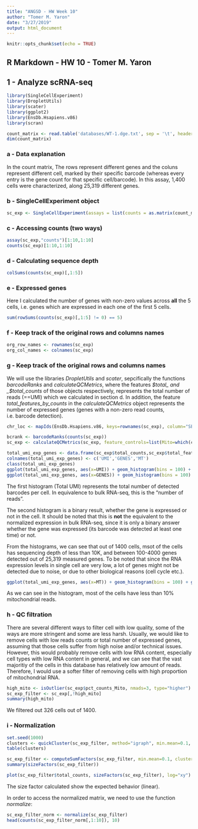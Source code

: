 ```yaml
---
title: "ANGSD - HW Week 10"
author: "Tomer M. Yaron"
date: "3/27/2019"
output: html_document
---
```


```r
knitr::opts_chunk$set(echo = TRUE)
```

## R Markdown - HW 10 - Tomer M. Yaron

## 1 - Analyze scRNA-seq

```r

library(SingleCellExperiment)
library(DropletUtils)
library(scater)
library(ggplot2)
library(EnsDb.Hsapiens.v86)
library(scran)

count_matrix <- read.table('databases/WT-1.dge.txt', sep = '\t', header = TRUE, row.names = 1)
dim(count_matrix)

```

### a - Data explanation

In the count matrix, The rows represent different genes and the coluns represent different cell, marked by their specific barcode (whereas every entry is the gene count for that specific cell/barcode). In this assay, 1,400 cells were characterized, along 25,319 different genes.

### b - SingleCellExperiment object

```r

sc_exp <- SingleCellExperiment(assays = list(counts = as.matrix(count_matrix)))

```

### c - Accessing counts (two ways)

```r

assay(sc_exp,"counts")[1:10,1:10]
counts(sc_exp)[1:10,1:10]

```

### d - Calculating sequence depth

```r

colSums(counts(sc_exp)[,1:5])

```

### e - Expressed genes

Here I calculated the number of genes with non-zero values across **all** the 5 cells, i.e. genes which are expressed in each one of the first 5 cells.

```r

sum(rowSums(counts(sc_exp)[,1:5] != 0) == 5)

```

### f - Keep track of the original rows and columns names

```r

org_row_names <- rownames(sc_exp)
org_col_names <- colnames(sc_exp)

```

### g - Keep track of the original rows and columns names

We will use the libraries _DropletUtils_ and _scater_, sepcifically the functions _barcodeRanks_ and _calculateQCMetrics_, where the features _$total_ and _$total\_counts_ of those objects respectively, represents the total number of reads (==UMI) which we calculated in section d. In addition, the feature _total\_features\_by\_counts_ in the _calculateQCMetrics_ object represents the number of expressed genes (genes with a non-zero read counts, i.e. barcode detection).

```r

chr_loc <- mapIds(EnsDb.Hsapiens.v86, keys=rownames(sc_exp), column="SEQNAME", keytype="GENENAME")

bcrank <- barcodeRanks(counts(sc_exp))
sc_exp <- calculateQCMetrics(sc_exp, feature_controls=list(Mito=which(chr_loc=="MT")))

total_umi_exp_genes <- data.frame(sc_exp$total_counts,sc_exp$total_features_by_counts,sc_exp$pct_counts_Mito)
colnames(total_umi_exp_genes) <- c('UMI','GENES','MT')
class(total_umi_exp_genes)
ggplot(total_umi_exp_genes, aes(x=UMI)) + geom_histogram(bins = 100) + ggtitle("Total UMI Counts") + ylab("Cells") + theme(plot.title = element_text(hjust = 0.5))
ggplot(total_umi_exp_genes, aes(x=GENES)) + geom_histogram(bins = 100) + ggtitle("Total Expressed Genes") + ylab("Cells") + theme(plot.title = element_text(hjust = 0.5))

```

The first histogram (Total UMI) represents the total number of detected barcodes per cell. In equivalence to bulk RNA-seq, this is the "number of reads".

The second histogram is a binary result, whether the gene is expressed or not in the cell. It should be noted that this is **not** the equivalent to the normalized expression in bulk RNA-seq, since it is only a binary answer whether the gene was expressed (its barcode was detected at least one time) or not.

From the histograms, we can see that out of 1400 cells, msot of the cells has sequencing depth of less than 10K, and between 100-4000 genes detected out of 25,319 measured genes. To be noted that since the RNA expression levels in single cell are very low, a lot of genes might not be detected due to noise, or due to other biological reasons (cell cycle etc.).

```r

ggplot(total_umi_exp_genes, aes(x=MT)) + geom_histogram(bins = 100) + ggtitle("Mitochondrial Genes") + xlab("% Mitochondrial Genes Reads") + ylab("Cells") + theme(plot.title = element_text(hjust = 0.5))

```

As we can see in the histogram, most of the cells have less than 10% mitochondrial reads.

### h - QC filtration

There are several different ways to filter cell with low quality, some of the ways are more stringent and some are less harsh. Usually, we would like to remove cells with low reads counts or total number of expressed genes, assuming that those cells suffer from high noise and/or technical issues. However, this would probably remove cells with low RNA content, especially cell types with low RNA content in general, and we can see that the vast majoritiy of the cells in this database has relatively low amount of reads. Therefore, I would use a softer filter of removing cells with high proportion of mitochondrial RNA.

```r

high_mito <- isOutlier(sc_exp$pct_counts_Mito, nmads=3, type="higher") | is.na(sc_exp$pct_counts_Mito)
sc_exp_filter <- sc_exp[,!high_mito]
summary(high_mito)

```

We filtered out 326 cells out of 1400.

### i - Normalization

```r

set.seed(1000)
clusters <- quickCluster(sc_exp_filter, method="igraph", min.mean=0.1, irlba.args=list(maxit=1000))
table(clusters)

sc_exp_filter <- computeSumFactors(sc_exp_filter, min.mean=0.1, cluster=clusters)
summary(sizeFactors(sc_exp_filter))

plot(sc_exp_filter$total_counts, sizeFactors(sc_exp_filter), log="xy")

```

The size factor calculated show the expected behavior (linear).

In order to access the normalized matrix, we need to use the function _normalize_:

```r

sc_exp_filter_norm <- normalize(sc_exp_filter)
head(counts(sc_exp_filter_norm[,1:10]), 10)

```






